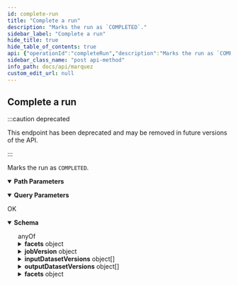 ```yaml
---
id: complete-run
title: "Complete a run"
description: "Marks the run as `COMPLETED`."
sidebar_label: "Complete a run"
hide_title: true
hide_table_of_contents: true
api: {"operationId":"completeRun","description":"Marks the run as `COMPLETED`.","deprecated":true,"tags":["Jobs"],"responses":{"200":{"description":"OK","content":{"application/json":{"schema":{"type":"object","anyOf":[{"type":"object","example":{"id":"870492da-ecfb-4be0-91b9-9a89ddd3db90","createdAt":"2019-05-09T19:49:24.201361Z","updatedAt":"2019-05-09T19:49:24.201361Z","nominalStartTime":null,"nominalEndTime":null,"state":"RUNNING","startedAt":"2019-05-09T15:17:32.690346","endedAt":null,"durationMs":null,"args":{"email":"me@example.com","emailOnFailure":"false","emailOnRetry":"true","retries":"1"},"facets":{}},"title":"IncompleteRun"},{"type":"object"}],"example":{"id":"870492da-ecfb-4be0-91b9-9a89ddd3db90","createdAt":"2019-05-09T19:49:24.201361Z","updatedAt":"2019-05-09T19:49:24.201361Z","nominalStartTime":null,"nominalEndTime":null,"state":"COMPLETED","startedAt":"2019-05-09T15:17:32.690346","endedAt":"2019-05-09T20:05:46.815920Z","durationMs":4250894125,"args":{"email":"me@example.com","emailOnFailure":"false","emailOnRetry":"true","retries":"1"},"context":{"SQL":"SELECT * FROM mytable;"},"facets":{}},"title":"Run"}}}}},"parameters":[{"name":"id","in":"path","description":"The ID of the run.","required":true,"schema":{"type":"string","format":"uuid","example":"ea9badc5-7cb2-49af-9a9f-155771d3a797"}},{"name":"at","in":"query","description":"An [ISO-8601](https://en.wikipedia.org/wiki/ISO_8601) timestamp representing the time when the run transitioned.","required":false,"schema":{"type":"string","format":"date-time"}}],"method":"post","path":"/jobs/runs/{id}/complete","servers":[{"url":"http://localhost:5000/api/v1","description":"Local API server"}],"info":{"title":"Marquez","version":"0.41.0-SNAPSHOT","description":"Marquez is an open source **metadata service** for the **collection**, **aggregation**, and **visualization** of a data ecosystem's metadata.","license":{"name":"Apache 2.0","url":"http://www.apache.org/licenses/LICENSE-2.0.html"}},"postman":{"name":"Complete a run","description":{"content":"Marks the run as `COMPLETED`.","type":"text/plain"},"url":{"path":["jobs","runs",":id","complete"],"host":["{{baseUrl}}"],"query":[{"disabled":false,"description":{"content":"An [ISO-8601](https://en.wikipedia.org/wiki/ISO_8601) timestamp representing the time when the run transitioned.","type":"text/plain"},"key":"at","value":""}],"variable":[{"disabled":false,"description":{"content":"(Required) The ID of the run.","type":"text/plain"},"type":"any","value":"","key":"id"}]},"header":[{"key":"Accept","value":"application/json"}],"method":"POST"}}
sidebar_class_name: "post api-method"
info_path: docs/api/marquez
custom_edit_url: null
---
```



## Complete a run

:::caution deprecated

This endpoint has been deprecated and may be removed in future versions of the API.

:::

Marks the run as `COMPLETED`.

<details style={{"marginBottom":"1rem"}} data-collapsed={false} open={true}><summary style={{}}><strong>Path Parameters</strong></summary><div><ul><ParamsItem className={"paramsItem"} param={{"name":"id","in":"path","description":"The ID of the run.","required":true,"schema":{"type":"string","format":"uuid","example":"ea9badc5-7cb2-49af-9a9f-155771d3a797"}}}></ParamsItem></ul></div></details><details style={{"marginBottom":"1rem"}} data-collapsed={false} open={true}><summary style={{}}><strong>Query Parameters</strong></summary><div><ul><ParamsItem className={"paramsItem"} param={{"name":"at","in":"query","description":"An [ISO-8601](https://en.wikipedia.org/wiki/ISO_8601) timestamp representing the time when the run transitioned.","required":false,"schema":{"type":"string","format":"date-time"}}}></ParamsItem></ul></div></details><div><ApiTabs><TabItem label={"200"} value={"200"}><div>

OK

</div><div><MimeTabs schemaType={"response"}><TabItem label={"application/json"} value={"application/json"}><SchemaTabs><TabItem label={"Schema"} value={"Schema"}><details style={{}} data-collapsed={false} open={true}><summary style={{"textAlign":"left"}}><strong>Schema</strong></summary><div style={{"textAlign":"left","marginLeft":"1rem"}}></div><ul style={{"marginLeft":"1rem"}}><div><span className={"badge badge--info"}>anyOf</span><SchemaTabs><TabItem label={"IncompleteRun"} value={"0-item-properties"}><SchemaItem collapsible={false} name={"id"} required={false} schemaName={"uuid"} qualifierMessage={undefined} schema={{"description":"The ID of the run.","type":"string","format":"uuid"}}></SchemaItem><SchemaItem collapsible={false} name={"createdAt"} required={false} schemaName={"date-time"} qualifierMessage={undefined} schema={{"description":"An [ISO-8601](https://en.wikipedia.org/wiki/ISO_8601) timestamp representing the date/time the run was created.","type":"string","format":"date-time"}}></SchemaItem><SchemaItem collapsible={false} name={"updatedAt"} required={false} schemaName={"date-time"} qualifierMessage={undefined} schema={{"description":"An [ISO-8601](https://en.wikipedia.org/wiki/ISO_8601) timestamp representing the date/time the run was updated.","type":"string","format":"date-time"}}></SchemaItem><SchemaItem collapsible={false} name={"nominalStartTime"} required={false} schemaName={"date-time"} qualifierMessage={undefined} schema={{"description":"An [ISO-8601](https://en.wikipedia.org/wiki/ISO_8601) timestamp representing the nominal start time of the run.","type":"string","format":"date-time"}}></SchemaItem><SchemaItem collapsible={false} name={"nominalEndTime"} required={false} schemaName={"date-time"} qualifierMessage={undefined} schema={{"description":"An [ISO-8601](https://en.wikipedia.org/wiki/ISO_8601) timestamp representing the nominal end time of the run.","type":"string","format":"date-time"}}></SchemaItem><SchemaItem collapsible={false} name={"state"} required={false} schemaName={"string"} qualifierMessage={"**Possible values:** [`NEW`, `RUNNING`, `COMPLETED`, `FAILED`, `ABORTED`]"} schema={{"description":"The current state of the run.","type":"string","enum":["NEW","RUNNING","COMPLETED","FAILED","ABORTED"]}}></SchemaItem><SchemaItem collapsible={false} name={"startedAt"} required={false} schemaName={"date-time"} qualifierMessage={undefined} schema={{"description":"An [ISO-8601](https://en.wikipedia.org/wiki/ISO_8601) timestamp representing the start time of the run.","type":"string","format":"date-time"}}></SchemaItem><SchemaItem collapsible={false} name={"endedAt"} required={false} schemaName={"date-time"} qualifierMessage={undefined} schema={{"description":"An [ISO-8601](https://en.wikipedia.org/wiki/ISO_8601) timestamp representing the end time of the run.","type":"string","format":"date-time"}}></SchemaItem><SchemaItem collapsible={false} name={"durationMs"} required={false} schemaName={"integer"} qualifierMessage={undefined} schema={{"type":"integer","description":"The total duration of the run. Measured in milliseconds."}}></SchemaItem><SchemaItem collapsible={false} name={"args"} required={false} schemaName={"object"} qualifierMessage={undefined} schema={{"description":"The arguments of the run.","type":"object"}}></SchemaItem><SchemaItem collapsible={true} className={"schemaItem"}><details style={{}}><summary style={{}}><strong>facets</strong><span style={{"opacity":"0.6"}}> object</span></summary><div style={{"marginLeft":"1rem"}}><div style={{"marginTop":".5rem","marginBottom":".5rem"}}>

The facets of the run. For a full list of standard run facets, see [OpenLineage](https://github.com/OpenLineage/OpenLineage/blob/main/spec/OpenLineage.md#standard-facets).

</div><SchemaItem collapsible={false} name={"description"} required={false} schemaName={""} qualifierMessage={undefined} schema={"A custom facet enables the extension of _dataset_, _job_, and _run_ metadata. A custom facet **must** also have a schema, where a version of the schema is identifiable via a URL. A field within the schema **must** not start with an underscore (`_`)."}></SchemaItem><SchemaItem collapsible={false} name={"allOf"} required={false} schemaName={""} qualifierMessage={undefined} schema={[{"description":"All base facet fields are prefixed with an underscore (`_`) to avoid field naming conflicts defined with other facets.","type":"object","properties":{"_producer":{"description":"URI identifying the producer of this metadata. For example this could be a git url with a given tag or sha","type":"string","format":"uri","example":"https://github.com/OpenLineage/OpenLineage/blob/v1-0-0/client"},"_schemaURL":{"description":"The URL to the corresponding version of the schema definition following a $ref URL Reference (see https://swagger.io/docs/specification/using-ref/)","type":"string","format":"uri","example":"https://github.com/OpenLineage/OpenLineage/blob/v1-0-0/spec/OpenLineage.yml#MyCustomJobFacet"}},"required":["_producer","_schemaURL"],"title":"BaseFacet"},{"type":"object","additionalProperties":true}]}></SchemaItem><SchemaItem collapsible={false} name={"title"} required={false} schemaName={""} qualifierMessage={undefined} schema={"CustomFacet"}></SchemaItem></div></details></SchemaItem></TabItem><TabItem label={"MOD2"} value={"1-item-properties"}><SchemaItem collapsible={true} className={"schemaItem"}><details style={{}}><summary style={{}}><strong>jobVersion</strong><span style={{"opacity":"0.6"}}> object</span></summary><div style={{"marginLeft":"1rem"}}><SchemaItem collapsible={false} name={"namespace"} required={false} schemaName={"string"} qualifierMessage={undefined} schema={{"type":"string","description":"The namespace of the job."}}></SchemaItem><SchemaItem collapsible={false} name={"name"} required={false} schemaName={"string"} qualifierMessage={undefined} schema={{"type":"string","description":"The name of the job."}}></SchemaItem><SchemaItem collapsible={false} name={"version"} required={false} schemaName={"uuid"} qualifierMessage={undefined} schema={{"type":"string","format":"uuid","description":"The version of the job."}}></SchemaItem></div></details></SchemaItem><SchemaItem collapsible={true} className={"schemaItem"}><details style={{}}><summary style={{}}><strong>inputDatasetVersions</strong><span style={{"opacity":"0.6"}}> object[]</span></summary><div style={{"marginLeft":"1rem"}}><li><div style={{"fontSize":"var(--ifm-code-font-size)","opacity":"0.6","marginLeft":"-.5rem","paddingBottom":".5rem"}}>Array [</div></li><SchemaItem collapsible={true} className={"schemaItem"}><details style={{}}><summary style={{}}><strong>datasetVersionId</strong><span style={{"opacity":"0.6"}}> object</span><strong style={{"fontSize":"var(--ifm-code-font-size)","color":"var(--openapi-required)"}}> required</strong></summary><div style={{"marginLeft":"1rem"}}><SchemaItem collapsible={false} name={"namespace"} required={true} schemaName={"string"} qualifierMessage={undefined} schema={{"type":"string","description":"The namespace of the dataset."}}></SchemaItem><SchemaItem collapsible={false} name={"name"} required={true} schemaName={"string"} qualifierMessage={undefined} schema={{"type":"string","description":"The name of the dataset."}}></SchemaItem><SchemaItem collapsible={false} name={"version"} required={true} schemaName={"uuid"} qualifierMessage={undefined} schema={{"type":"string","format":"uuid","description":"The version of the dataset."}}></SchemaItem></div></details></SchemaItem><SchemaItem collapsible={true} className={"schemaItem"}><details style={{}}><summary style={{}}><strong>facets</strong><span style={{"opacity":"0.6"}}> object</span><strong style={{"fontSize":"var(--ifm-code-font-size)","color":"var(--openapi-required)"}}> required</strong></summary><div style={{"marginLeft":"1rem"}}><div style={{"marginTop":".5rem","marginBottom":".5rem"}}>

Dataset facets in run context, like `inputFacets`.

</div><SchemaItem name={"property name*"} required={false} schemaName={"string"} qualifierMessage={undefined} schema={{"type":"string"}} collapsible={false} discriminator={false}></SchemaItem></div></details></SchemaItem><li><div style={{"fontSize":"var(--ifm-code-font-size)","opacity":"0.6","marginLeft":"-.5rem"}}>]</div></li></div></details></SchemaItem><SchemaItem collapsible={true} className={"schemaItem"}><details style={{}}><summary style={{}}><strong>outputDatasetVersions</strong><span style={{"opacity":"0.6"}}> object[]</span></summary><div style={{"marginLeft":"1rem"}}><li><div style={{"fontSize":"var(--ifm-code-font-size)","opacity":"0.6","marginLeft":"-.5rem","paddingBottom":".5rem"}}>Array [</div></li><SchemaItem collapsible={true} className={"schemaItem"}><details style={{}}><summary style={{}}><strong>datasetVersionId</strong><span style={{"opacity":"0.6"}}> object</span><strong style={{"fontSize":"var(--ifm-code-font-size)","color":"var(--openapi-required)"}}> required</strong></summary><div style={{"marginLeft":"1rem"}}><SchemaItem collapsible={false} name={"namespace"} required={true} schemaName={"string"} qualifierMessage={undefined} schema={{"type":"string","description":"The namespace of the dataset."}}></SchemaItem><SchemaItem collapsible={false} name={"name"} required={true} schemaName={"string"} qualifierMessage={undefined} schema={{"type":"string","description":"The name of the dataset."}}></SchemaItem><SchemaItem collapsible={false} name={"version"} required={true} schemaName={"uuid"} qualifierMessage={undefined} schema={{"type":"string","format":"uuid","description":"The version of the dataset."}}></SchemaItem></div></details></SchemaItem><SchemaItem collapsible={true} className={"schemaItem"}><details style={{}}><summary style={{}}><strong>facets</strong><span style={{"opacity":"0.6"}}> object</span><strong style={{"fontSize":"var(--ifm-code-font-size)","color":"var(--openapi-required)"}}> required</strong></summary><div style={{"marginLeft":"1rem"}}><div style={{"marginTop":".5rem","marginBottom":".5rem"}}>

Dataset facets in run context, like `outputFacets`.

</div><SchemaItem name={"property name*"} required={false} schemaName={"string"} qualifierMessage={undefined} schema={{"type":"string"}} collapsible={false} discriminator={false}></SchemaItem></div></details></SchemaItem><li><div style={{"fontSize":"var(--ifm-code-font-size)","opacity":"0.6","marginLeft":"-.5rem"}}>]</div></li></div></details></SchemaItem><SchemaItem collapsible={false} name={"context"} required={false} schemaName={"object"} qualifierMessage={undefined} schema={{"description":"A key/value pair that must be of type `string`. A context can be used for getting additional details about the job.","type":"object","deprecated":true}}></SchemaItem><SchemaItem collapsible={true} className={"schemaItem"}><details style={{}}><summary style={{}}><strong>facets</strong><span style={{"opacity":"0.6"}}> object</span></summary><div style={{"marginLeft":"1rem"}}><div style={{"marginTop":".5rem","marginBottom":".5rem"}}>

The facets of the run. For a full list of standard run facets, see [OpenLineage](https://github.com/OpenLineage/OpenLineage/blob/main/spec/OpenLineage.md#standard-facets).

</div><SchemaItem collapsible={false} name={"description"} required={false} schemaName={""} qualifierMessage={undefined} schema={"A custom facet enables the extension of _dataset_, _job_, and _run_ metadata. A custom facet **must** also have a schema, where a version of the schema is identifiable via a URL. A field within the schema **must** not start with an underscore (`_`)."}></SchemaItem><SchemaItem collapsible={false} name={"allOf"} required={false} schemaName={""} qualifierMessage={undefined} schema={[{"description":"All base facet fields are prefixed with an underscore (`_`) to avoid field naming conflicts defined with other facets.","type":"object","properties":{"_producer":{"description":"URI identifying the producer of this metadata. For example this could be a git url with a given tag or sha","type":"string","format":"uri","example":"https://github.com/OpenLineage/OpenLineage/blob/v1-0-0/client"},"_schemaURL":{"description":"The URL to the corresponding version of the schema definition following a $ref URL Reference (see https://swagger.io/docs/specification/using-ref/)","type":"string","format":"uri","example":"https://github.com/OpenLineage/OpenLineage/blob/v1-0-0/spec/OpenLineage.yml#MyCustomJobFacet"}},"required":["_producer","_schemaURL"],"title":"BaseFacet"},{"type":"object","additionalProperties":true}]}></SchemaItem><SchemaItem collapsible={false} name={"title"} required={false} schemaName={""} qualifierMessage={undefined} schema={"CustomFacet"}></SchemaItem></div></details></SchemaItem></TabItem></SchemaTabs></div></ul></details></TabItem><TabItem label={"Example (from schema)"} value={"Example (from schema)"}><ResponseSamples responseExample={"{\n  \"id\": \"870492da-ecfb-4be0-91b9-9a89ddd3db90\",\n  \"createdAt\": \"2019-05-09T19:49:24.201361Z\",\n  \"updatedAt\": \"2019-05-09T19:49:24.201361Z\",\n  \"nominalStartTime\": null,\n  \"nominalEndTime\": null,\n  \"state\": \"COMPLETED\",\n  \"startedAt\": \"2019-05-09T15:17:32.690346\",\n  \"endedAt\": \"2019-05-09T20:05:46.815920Z\",\n  \"durationMs\": 4250894125,\n  \"args\": {\n    \"email\": \"me@example.com\",\n    \"emailOnFailure\": \"false\",\n    \"emailOnRetry\": \"true\",\n    \"retries\": \"1\"\n  },\n  \"context\": {\n    \"SQL\": \"SELECT * FROM mytable;\"\n  },\n  \"facets\": {}\n}"} language={"json"}></ResponseSamples></TabItem></SchemaTabs></TabItem></MimeTabs></div></TabItem></ApiTabs></div>
      